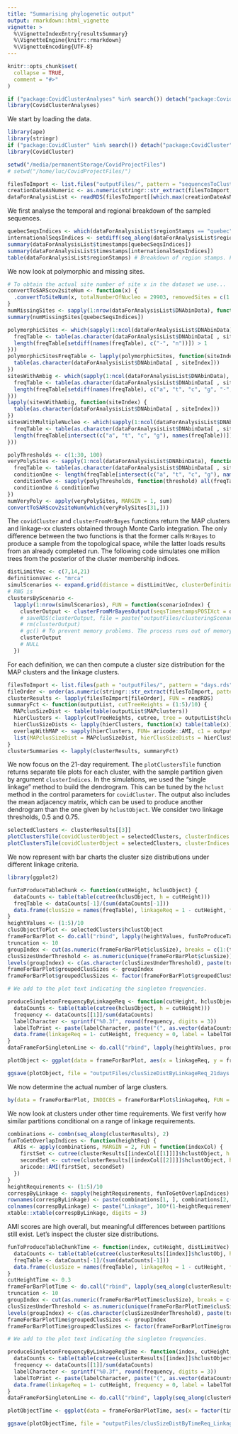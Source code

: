 ```yaml
---
title: "Summarising phylogenetic output"
output: rmarkdown::html_vignette
vignette: >
  %\VignetteIndexEntry{resultsSummary}
  %\VignetteEngine{knitr::rmarkdown}
  %\VignetteEncoding{UTF-8}
---
```


```r
knitr::opts_chunk$set(
  collapse = TRUE,
  comment = "#>"
)
```

```r
if ("package:CovidClusterAnalyses" %in% search()) detach("package:CovidClusterAnalyses", unload = T)
library(CovidClusterAnalyses)
```

We start by loading the data.
```r
library(ape)
library(stringr)
if ("package:CovidCluster" %in% search()) detach("package:CovidCluster", unload = T)
library(CovidCluster)

setwd("/media/permanentStorage/CovidProjectFiles")
# setwd("/home/luc/CovidProjectFiles/")

filesToImport <- list.files("outputFiles/", pattern = "sequencesToClusterFormattedForMrBayes", full.names = TRUE)
creationDateAsNumeric <- as.numeric(stringr::str_extract(filesToImport, "(?<=MrBayes_).+(?=\\.rds)"))
dataForAnalysisList <- readRDS(filesToImport[[which.max(creationDateAsNumeric)]])
```
We first analyse the temporal and regional breakdown of the sampled sequences.
```r
quebecSeqsIndices <- which(dataForAnalysisList$regionStamps == "quebec")
internationalSeqsIndices <- setdiff(seq_along(dataForAnalysisList$regionStamps), quebecSeqsIndices)
summary(dataForAnalysisList$timestamps[quebecSeqsIndices])
summary(dataForAnalysisList$timestamps[internationalSeqsIndices])
table(dataForAnalysisList$regionStamps) # Breakdown of region stamps. For international sequences, we kept at most 65 sequences. We had fewer when the total number of available sequences was below that number.
```
We now look at polymorphic and missing sites.
```r
# To obtain the actual site number of site x in the dataset we use...
convertToSARScov2siteNum <- function(x) {
  .convertToSiteNum(x, totalNumberOfNucleo = 29903, removedSites = c(1:55, 29804:29903, 187, 1059, 2094, 3037, 3130, 6990, 8022, 10323, 10741, 11074, 13408, 14786, 19684, 20148, 21137, 24034, 24378, 25563, 26144, 26461, 26681, 28077, 28826, 28854, 29700, 4050, 13402, 11083, 15324, 21575))
}
numMissingSites <- sapply(1:nrow(dataForAnalysisList$DNAbinData), function(seqIndex) sum(as.character(dataForAnalysisList$DNAbinData[seqIndex, ]) %in% c("-", "n")))
summary(numMissingSites[quebecSeqsIndices])

polymorphicSites <- which(sapply(1:ncol(dataForAnalysisList$DNAbinData), function(siteIndex) {
  freqTable <- table(as.character(dataForAnalysisList$DNAbinData[ , siteIndex]))
  length(freqTable[setdiff(names(freqTable), c("-", "n"))]) > 1
}))
polymorphicSitesFreqTable <- lapply(polymorphicSites, function(siteIndex) {
  table(as.character(dataForAnalysisList$DNAbinData[ , siteIndex]))
})
sitesWithAmbig <- which(sapply(1:ncol(dataForAnalysisList$DNAbinData), function(siteIndex) { 
  freqTable <- table(as.character(dataForAnalysisList$DNAbinData[ , siteIndex]))
  length(freqTable[setdiff(names(freqTable), c("a", "t", "c", "g", "-", "n"))]) > 1
}))
lapply(sitesWithAmbig, function(siteIndex) {
  table(as.character(dataForAnalysisList$DNAbinData[ , siteIndex]))
})
sitesWithMultipleNucleo <- which(sapply(1:ncol(dataForAnalysisList$DNAbinData), function(siteIndex) { 
  freqTable <- table(as.character(dataForAnalysisList$DNAbinData[ , siteIndex]))
  length(freqTable[intersect(c("a", "t", "c", "g"), names(freqTable))]) > 1
}))

polyThresholds <- c(1:30, 100)
veryPolySites <- sapply(1:ncol(dataForAnalysisList$DNAbinData), function(siteIndex) { 
  freqTable <- table(as.character(dataForAnalysisList$DNAbinData[ , siteIndex]))
  conditionOne <- length(freqTable[intersect(c("a", "t", "c", "g"), names(freqTable))]) > 1
  conditionTwo <- sapply(polyThresholds, function(threshold) all(freqTable[intersect(c("a", "t", "c", "g"), names(freqTable))] > threshold))
  conditionOne & conditionTwo
})
numVeryPoly <- apply(veryPolySites, MARGIN = 1, sum)
convertToSARScov2siteNum(which(veryPolySites[31,]))
```

The `covidCluster` and `clusterFromMrBayes` functions return the MAP clusters and linkage-xx clusters obtained through Monte Carlo integration. The only difference between the two functions is that the former calls `MrBayes` to produce a sample from the topological space, while the latter loads results from an already completed run. The following code simulates one million trees from the posterior of the cluster membership indices.
```r
distLimitVec <- c(7,14,21)
definitionsVec <- "mrca"
simulScenarios <- expand.grid(distance = distLimitVec, clusterDefinition = definitionsVec, stringsAsFactors = FALSE)
# RNG is 
clustersByScenario <- 
  lapply(1:nrow(simulScenarios), FUN = function(scenarioIndex) {
    clusterOutput <- clusterFromMrBayesOutput(seqsTimestampsPOSIXct = dataForAnalysisList$timestamps, seqsRegionStamps = dataForAnalysisList$regionStamps, MrBayesTreesFilename = "outputFiles/mrbayesData.nex.run2.t", clusterRegion = "quebec", rootRegion = "china", clusterCriterion = simulScenarios$clusterDefinition[[scenarioIndex]], burninFraction = 17.5/18.5, linkageRequirement = 0.5, distLimit = simulScenarios$distance[[scenarioIndex]], perSiteClockRate = 2.4e-3, control = list(lengthForNullExtBranchesInPhylo = 1e-6, numReplicatesForNodeTimes = 10, numReplicatesForCoalRates = 10, numThreads = 8, MrBayesOutputThinningRate = 0.1))
    # saveRDS(clusterOutput, file = paste("outputFiles/clusteringScenario", simulScenarios[scenarioIndex, "distance"], "days.rds", sep = ""), compress=T)
    # rm(clusterOutput)
    # gc() # To prevent memory problems. The process runs out of memory otherwise.
    clusterOutput
    # NULL
  })
```
For each definition, we can then compute a cluster size distribution for the MAP clusters and the linkage clusters.
```r
filesToImport <- list.files(path = "outputFiles/", pattern = "days.rds", full.names = T)
fileOrder <- order(as.numeric(stringr::str_extract(filesToImport, pattern = "[:digit:]+(?=days.rds)")))
clusterResults <- lapply(filesToImport[fileOrder], FUN = readRDS)
summaryFct <- function(outputList, cutTreeHeights = (1:5)/10) {
  MAPclusSizeDist <- table(table(outputList$MAPclusters))
  hierClusters <- lapply(cutTreeHeights, cutree, tree = outputList$hclustObject, k = NULL)
  hierClusSizeDists <- lapply(hierClusters, function(x) table(table(x)))
  overlapWithMAP <- sapply(hierClusters, FUN= aricode::AMI, c1 = outputList$MAPclusters)
  list(MAPclusSizeDist = MAPclusSizeDist, hierClusSizeDists = hierClusSizeDists, overlapWithMAP = overlapWithMAP)
}
clusterSummaries <- lapply(clusterResults, summaryFct)
```
We now focus on the $21$-day requirement. The `plotClustersTile` function returns separate tile plots for each cluster, with the sample partition given by argument `clusterIndices`. In the simulations, we used the "single linkage" method to build the dendrogram. This can be tuned by the `hclust` method in the control parameters for `covidCluster`. The output also includes the mean adjacency matrix, which can be used to produce another dendrogram than the one given by `hclustObject`. We consider two linkage thresholds, $0.5$ and $0.75$.
```r
selectedClusters <- clusterResults[[3]]
plotClustersTile(covidClusterObject = selectedClusters, clusterIndices = cutree(selectedClusters$hclustObject, h = 0.5), minClusSize = 10, textScaleFactor = 1, oneFilePerCluster = TRUE, device = "pdf", outputFolder = "outputFiles/", controlListGgsave = list(width = 8, height = 8))
plotClustersTile(covidClusterObject = selectedClusters, clusterIndices = cutree(selectedClusters$hclustObject, h = 0.25), minClusSize = 10, textScaleFactor = 1, oneFilePerCluster = TRUE, device = "pdf", outputFolder = "outputFiles/", controlListGgsave = list(width = 8, height = 8))
```
We now represent with bar charts the cluster size distributions under different linkage criteria.
```r
library(ggplot2)

funToProduceTableChunk <- function(cutHeight, hclusObject) {
  dataCounts <- table(table(cutree(hclusObject, h = cutHeight)))
  freqTable <- dataCounts[-1]/(sum(dataCounts[-1]))
  data.frame(clusSize = names(freqTable), linkageReq = 1 - cutHeight, frequency = as.vector(freqTable), counts = as.vector(dataCounts)[-1])
}
heightValues <- (1:5)/10
clusObjectToPlot <- selectedClusters$hclustObject
frameForBarPlot <- do.call("rbind", lapply(heightValues, funToProduceTableChunk, hclusObject = clusObjectToPlot))
truncation <- 10
groupIndex <- cut(as.numeric(frameForBarPlot$clusSize), breaks = c(1:(truncation -1), Inf))
clusSizesUnderThreshold <- as.numeric(unique(frameForBarPlot$clusSize))[as.numeric(unique(frameForBarPlot$clusSize)) < truncation]
levels(groupIndex) <- c(as.character(clusSizesUnderThreshold), paste(truncation, "+", sep = ""))
frameForBarPlot$groupedClusSizes <- groupIndex
frameForBarPlot$groupedClusSizes <- factor(frameForBarPlot$groupedClusSizes, levels = rev(levels(frameForBarPlot$groupedClusSizes)))

# We add to the plot text indicating the singleton frequencies.

produceSingletonFrequencyByLinkageReq <- function(cutHeight, hclusObject) {
  dataCounts <- table(table(cutree(hclusObject, h = cutHeight)))
  frequency <- dataCounts[[1]]/sum(dataCounts)
  labelCharacter <- sprintf("%0.3f", round(frequency, digits = 3))
  labelToPrint <- paste(labelCharacter, paste("(", as.vector(dataCounts)[[1]], ")", sep = ""), sep = " ")
  data.frame(linkageReq = 1- cutHeight, frequency = 0, label = labelToPrint)
}
dataFrameForSingletonLine <- do.call("rbind", lapply(heightValues, produceSingletonFrequencyByLinkageReq, hclusObject = clusObjectToPlot))

plotObject <- ggplot(data = frameForBarPlot, aes(x = linkageReq, y = frequency, fill = groupedClusSizes)) + geom_col() + scale_fill_viridis_d(name = "Cluster size") + xlab("Linkage requirement") + ylab("Frequency breakdown") + theme_bw(base_size = 13) + geom_text(data = dataFrameForSingletonLine, mapping = aes(fill = NULL, label = label))

ggsave(plotObject, file = "outputFiles/clusSizeDistByLinkageReq_21days.jpeg", device = "jpeg", width = 8, height = 8, units = "in")
```
We now determine the actual number of large clusters.
```r
by(data = frameForBarPlot, INDICES = frameForBarPlot$linkageReq, FUN = function(chunk) lapply(split(chunk$counts, f = chunk$groupedClusSizes), FUN = sum), simplify = F)
```
We now look at clusters under other time requirements. We first verify how similar partitions conditional on a range of linkage requirements.
```r
combinations <- combn(seq_along(clusterResults), 2)
funToGetOverlapIndices <- function(heightReq) {
  ARIs <- apply(combinations, MARGIN = 2, FUN = function(indexCol) {
    firstSet <- cutree(clusterResults[[indexCol[[1]]]]$hclustObject, h = heightReq)
    secondSet <- cutree(clusterResults[[indexCol[[2]]]]$hclustObject, h = heightReq)
    aricode::AMI(firstSet, secondSet)
  })
}
heightRequirements <- (1:5)/10
correspByLinkage <- sapply(heightRequirements, funToGetOverlapIndices)
rownames(correspByLinkage) <- paste(combinations[1, ], combinations[2, ], sep = "-")
colnames(correspByLinkage) <- paste("Linkage", 100*(1-heightRequirements), sep = "-")
xtable::xtable(correspByLinkage, digits = 3)
```
AMI scores are high overall, but meaningful differences between partitions still exist. Let's inspect the cluster size distributions.
```r
funToProduceTableChunkTime <- function(index, cutHeight, distLimitVec) {
  dataCounts <- table(table(cutree(clusterResults[[index]]$hclustObj, h = cutHeight)))
  freqTable <- dataCounts[-1]/(sum(dataCounts[-1]))
  data.frame(clusSize = names(freqTable), linkageReq = 1 - cutHeight, frequency = as.vector(freqTable), counts = as.vector(dataCounts)[-1], timeLimit = distLimitVec[[index]])
}
cutHeightTime <- 0.3
frameForBarPlotTime <- do.call("rbind", lapply(seq_along(clusterResults), funToProduceTableChunkTime, cutHeight = cutHeightTime, distLimitVec = distLimitVec))
truncation <- 10
groupIndex <- cut(as.numeric(frameForBarPlotTime$clusSize), breaks = c(1:(truncation -1), Inf))
clusSizesUnderThreshold <- as.numeric(unique(frameForBarPlotTime$clusSize))[as.numeric(unique(frameForBarPlotTime$clusSize)) < truncation]
levels(groupIndex) <- c(as.character(clusSizesUnderThreshold), paste(truncation, "+", sep = ""))
frameForBarPlotTime$groupedClusSizes <- groupIndex
frameForBarPlotTime$groupedClusSizes <- factor(frameForBarPlotTime$groupedClusSizes, levels = rev(levels(frameForBarPlotTime$groupedClusSizes)))

# We add to the plot text indicating the singleton frequencies.

produceSingletonFrequencyByLinkageReqTime <- function(index, cutHeight, distLimitVec) {
  dataCounts <- table(table(cutree(clusterResults[[index]]$hclustObject, h = cutHeight)))
  frequency <- dataCounts[[1]]/sum(dataCounts)
  labelCharacter <- sprintf("%0.3f", round(frequency, digits = 3))
  labelToPrint <- paste(labelCharacter, paste("(", as.vector(dataCounts)[[1]], ")", sep = ""), sep = " ")
  data.frame(linkageReq = 1- cutHeight, frequency = 0, label = labelToPrint, timeLimit = distLimitVec[[index]])
}
dataFrameForSingletonLine <- do.call("rbind", lapply(seq_along(clusterResults), produceSingletonFrequencyByLinkageReqTime, cutHeight = cutHeightTime, distLimitVec = distLimitVec))

plotObjectTime <- ggplot(data = frameForBarPlotTime, aes(x = factor(timeLimit, levels = unique(timeLimit), labels = paste(unique(timeLimit), "days", sep = " ")), y = frequency, fill = groupedClusSizes)) + geom_col() + scale_fill_viridis_d(name = "Cluster size") + xlab("Max. time criterion") + ylab("Frequency breakdown") + theme_bw(base_size = 13) + geom_text(data = dataFrameForSingletonLine, mapping = aes(fill = NULL, label = label))

ggsave(plotObjectTime, file = "outputFiles/clusSizeDistByTimeReq_Linkage70.jpeg", device = "jpeg", width = 8, height = 8, units = "in")
```



